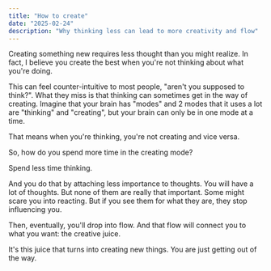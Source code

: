 ```yaml
---
title: "How to create"
date: "2025-02-24"
description: "Why thinking less can lead to more creativity and flow"
---
```


Creating something new requires less thought than you might realize. In fact, I believe you create the best when you're not thinking about what you're doing.

This can feel counter-intuitive to most people, "aren't you supposed to think?". What they miss is that thinking can sometimes get in the way of creating. Imagine that your brain has "modes" and 2 modes that it uses a lot are "thinking" and "creating", but your brain can only be in one mode at a time. 

That means when you're thinking, you're not creating and vice versa.

So, how do you spend more time in the creating mode? 

Spend less time thinking. 

And you do that by attaching less importance to thoughts. You will have a lot of thoughts. But none of them are really that important. Some might scare you into reacting. But if you see them for what they are, they stop influencing you.

Then, eventually, you'll drop into flow. And that flow will connect you to what you want: the creative juice.

It's this juice that turns into creating new things. You are just getting out of the way.